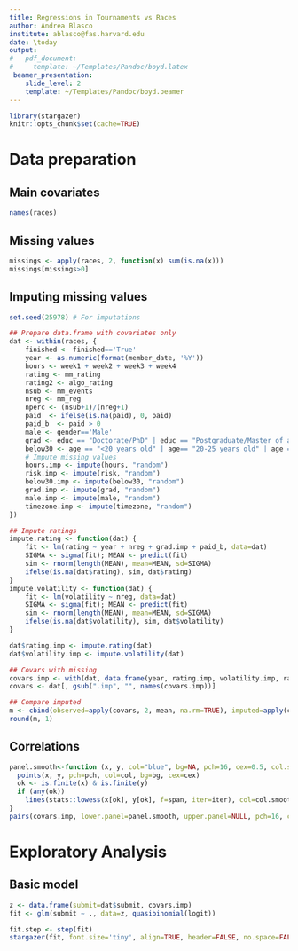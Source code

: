 ```yaml
---
title: Regressions in Tournaments vs Races
author: Andrea Blasco
institute: ablasco@fas.harvard.edu
date: \today
output: 
#   pdf_document:
#     template: ~/Templates/Pandoc/boyd.latex
 beamer_presentation:
    slide_level: 2
    template: ~/Templates/Pandoc/boyd.beamer
---
```


```r
library(stargazer)
knitr::opts_chunk$set(cache=TRUE)
```

# Data preparation

## Main covariates

```r
names(races)
```


## Missing values

```r
missings <- apply(races, 2, function(x) sum(is.na(x)))
missings[missings>0]
```

## Imputing missing values

```r
set.seed(25978) # For imputations

## Prepare data.frame with covariates only
dat <- within(races, {
	finished <- finished=='True' 
	year <- as.numeric(format(member_date, '%Y'))
	hours <- week1 + week2 + week3 + week4
	rating <- mm_rating
	rating2 <- algo_rating
	nsub <- mm_events
	nreg <- mm_reg
	nperc <- (nsub+1)/(nreg+1)
	paid  <- ifelse(is.na(paid), 0, paid)
	paid_b  <- paid > 0
	male <- gender=='Male'
	grad <- educ == "Doctorate/PhD" | educ == "Postgraduate/Master of arts"
	below30 <- age == "<20 years old" | age== "20-25 years old" | age =="26-30 years"
	# Impute missing values
	hours.imp <- impute(hours, "random")
	risk.imp <- impute(risk, "random")
	below30.imp <- impute(below30, "random")
	grad.imp <- impute(grad, "random")
	male.imp <- impute(male, "random")
	timezone.imp <- impute(timezone, "random")
}) 

## Impute ratings
impute.rating <- function(dat) {
	fit <- lm(rating ~ year + nreg + grad.imp + paid_b, data=dat)
	SIGMA <- sigma(fit); MEAN <- predict(fit)
	sim <- rnorm(length(MEAN), mean=MEAN, sd=SIGMA)
	ifelse(is.na(dat$rating), sim, dat$rating)
}
impute.volatility <- function(dat) {
	fit <- lm(volatility ~ nreg, data=dat)
	SIGMA <- sigma(fit); MEAN <- predict(fit)
	sim <- rnorm(length(MEAN), mean=MEAN, sd=SIGMA)
	ifelse(is.na(dat$volatility), sim, dat$volatility)
}

dat$rating.imp <- impute.rating(dat)
dat$volatility.imp <- impute.volatility(dat)

## Covars with missing
covars.imp <- with(dat, data.frame(year, rating.imp, volatility.imp, rating2, nreg, nsub, nperc, paid_b, nwins, ntop10, risk.imp, hours.imp, male.imp, timezone.imp, grad.imp, below30.imp))
covars <- dat[, gsub(".imp", "", names(covars.imp))]

## Compare imputed
m <- cbind(observed=apply(covars, 2, mean, na.rm=TRUE), imputed=apply(covars.imp, 2, mean,na.rm=TRUE))
round(m, 1)
```


## Correlations 

```r
panel.smooth<-function (x, y, col="blue", bg=NA, pch=16, cex=0.5, col.smooth = "red", span=2/3, iter=3, ...) {
  points(x, y, pch=pch, col=col, bg=bg, cex=cex)
  ok <- is.finite(x) & is.finite(y)
  if (any(ok)) 
    lines(stats::lowess(x[ok], y[ok], f=span, iter=iter), col=col.smooth, ...)
}
pairs(covars.imp, lower.panel=panel.smooth, upper.panel=NULL, pch=16, cex=.5)
```

# Exploratory Analysis

## Basic model

```r
z <- data.frame(submit=dat$submit, covars.imp)
fit <- glm(submit ~ ., data=z, quasibinomial(logit))

fit.step <- step(fit)
stargazer(fit, font.size='tiny', align=TRUE, header=FALSE, no.space=FALSE, single.row=TRUE, float=FALSE)
```
